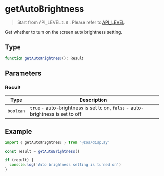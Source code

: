 # getAutoBrightness

> Start from API_LEVEL `2.0` . Please refer to [API_LEVEL](../../../../guides/framework/device/compatibility.md).

Get whether to turn on the screen auto brightness setting.

## Type

```ts
function getAutoBrightness(): Result
```

## Parameters

### Result

| Type                 | Description                                                                    |
| -------------------- | ------------------------------------------------------------------------------ |
| <code>boolean</code> | `true` - auto-brightness is set to on, `false` - auto-brightness is set to off |

## Example

```js
import { getAutoBrightness } from '@zos/display'

const result = getAutoBrightness()

if (result) {
  console.log('Auto brightness setting is turned on')
}
```
